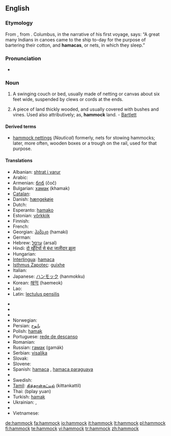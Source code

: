 ==English==

===Etymology===
From {{etyl|es}} {{term|hamaca}}, from {{etyl|tnq}}.  Columbus, in the narrative of his first voyage, says: “A great many Indians in canoes came to the ship to-day for the purpose of bartering their cotton, and '''hamacas''', or nets, in which they sleep.”

===Pronunciation===
* {{IPA|/ˈhæmək/}}

===Noun===
{{en-noun}}

# A swinging couch or bed, usually made of netting or canvas about six feet wide, suspended by clews or cords at the ends.
# {{italbrac|Southern US}} A piece of land thickly wooded, and usually covered with bushes and vines. Used also attributively; as, '''hammock''' land. - [[Bartlett]]

====Derived terms====
* [[hammock nettings]] (''Nautical'') formerly, nets for stowing hammocks; later, more often, wooden boxes or a trough on the rail, used for that purpose.

====Translations====
{{top}}
* Albanian: [[shtrat i varur]]
* Arabic: {{Arab|[[ارجوحة شبكية]]}} {{IPAchar|(’urjūħa šabakíyya)}} {{f}}
* Armenian: [[ճոճ]] (čoč)
* Bulgarian: [[хамак]] (khamak) {{m}}
* [[Catalan]]: {{t-|ca|hamaca|f}}
* Danish: [[hængekøje]]
* Dutch: {{t+|nl|hangmat|f}}
* Esperanto: [[hamako]]
* Estonian: [[võrkkiik]]
* Finnish: {{t-|fi|riippumatto}}
* French: {{t+|fr|hamac|m}}
* Georgian: [[ჰამაკი]] (hamaki)
* German: {{t-|de|Hängematte|f}}
* Hebrew: [[ערסל]] (arsal) {{m}}
* Hindi: [[दो खूँटियों से बंधा जालीदार झूला]]
* Hungarian: {{t-|hu|függőágy}}
* [[Interlingua]]: [[hamaca]]
* [[Isthmus Zapotec]]: [[guixhe]]
* Italian: {{t+|it|amaca|f}}
* Japanese: [[ハンモック]] (hanmokku)
* Korean: [[해먹]] (haemeok)
* Lao: {{t|lo|ເປ|tr=pee|sc=Laoo|xs=Lao}}
* Latin: [[lectulus pensilis]]
{{mid}}
* {{trreq|Latvian}}
* {{trreq|Lithuanian}}
* {{trreq|Maltese}}
* Norwegian: {{t-|no|hengekøye|f}}
* Persian: [[بانوج]]
* Polish: [[hamak]] {{m}}
* Portuguese: [[rede de descanso]] {{f}}
* Romanian: {{t-|ro|hamac|n}}
* Russian: [[гамак]] (gamák) {{m}}
* Serbian: [[visaljka]] {{f}}
* Slovak: {{t-|sk|hojdacia sieť|f}}
* Slovene: {{t+|sl|viseča mreža|f}}
* Spanish: [[hamaca]] {{f}}, [[hamaca paraguaya]] {{f}} {{italbrac|Argentina|Uruguay}}
* {{trreq|Swahili}}
* Swedish: {{t+|sv|hängmatta|c}}
* [[Tamil]]: [[கித்தான்கட்டில்]] (kittankattil)
* Thai: {{Thai|[[เปลญวน]]}} (bplay yuan)
* Turkish: [[hamak#Turkish|hamak]]
* Ukrainian: {{t|uk|гамак|m|tr=hamák|sc=Cyrl|xs=Ukrainian}}, {{t|uk|підвісне ліжко|tr=pidvísne lížko|sc=Cyrl|xs=Ukrainian}}
* {{trreq|Urdu}}
* Vietnamese: {{t-|vi|cái võng|xs=Vietnamese}}
{{bottom}}

[[de:hammock]]
[[fa:hammock]]
[[io:hammock]]
[[it:hammock]]
[[lt:hammock]]
[[pl:hammock]]
[[fi:hammock]]
[[te:hammock]]
[[vi:hammock]]
[[tr:hammock]]
[[zh:hammock]]